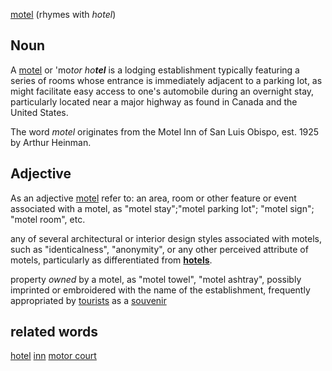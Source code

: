 [[motel]] (rhymes with ''hotel'') 
== Noun ==
A [[motel]] or '' '''mo''tor ho'''tel''' '' is a lodging establishment typically featuring a series of rooms whose entrance is immediately adjacent to a parking lot, as might facilitate easy access to one's automobile during an overnight stay, particularly located near a major highway as found in Canada and the United States. 

The word ''motel'' originates from the Motel Inn of San Luis Obispo, est. 1925 by Arthur Heinman. 
== Adjective ==
As an adjective [[motel]] refer to:
an area, room or other feature or event associated with a motel, as "motel stay";"motel parking lot"; "motel sign"; "motel room", etc.

any of several architectural or interior design styles associated with motels, such as "identicalness", "anonymity", or any other perceived attribute of motels, particularly as differentiated from '''[[hotel]]s'''.

property ''owned'' by a motel, as "motel towel", "motel ashtray", possibly imprinted or embroidered with the name of the establishment, frequently appropriated by [[tourist]]s as a [[souvenir]]
 
== related words ==
[[hotel]] [[inn]] [[motor court]]